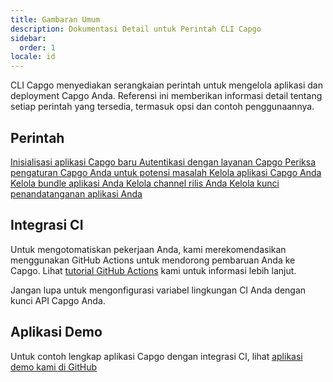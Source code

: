 ```yaml
---
title: Gambaran Umum
description: Dokumentasi Detail untuk Perintah CLI Capgo
sidebar:
  order: 1
locale: id
---
```



CLI Capgo menyediakan serangkaian perintah untuk mengelola aplikasi dan deployment Capgo Anda. Referensi ini memberikan informasi detail tentang setiap perintah yang tersedia, termasuk opsi dan contoh penggunaannya.

## Perintah

<CardGrid stagger>
  <a href="/docs/cli/reference/init/">
    <Card title="init" icon="rocket">
      Inisialisasi aplikasi Capgo baru
    </Card>
  </a>

  <a href="/login/">
    <Card title="login" icon="approve-check">
      Autentikasi dengan layanan Capgo
    </Card>
  </a>

  <a href="/docs/cli/reference/doctor/">
    <Card title="doctor" icon="approve-check-circle">
      Periksa pengaturan Capgo Anda untuk potensi masalah
    </Card>
  </a>

  <a href="/docs/cli/reference/app/">
    <Card title="app" icon="seti:default">
      Kelola aplikasi Capgo Anda
    </Card>
  </a>

  <a href="/docs/cli/reference/bundle/">
    <Card title="bundle" icon="seti:html">
      Kelola bundle aplikasi Anda
    </Card>
  </a>

  <a href="/docs/cli/reference/channel/">
    <Card title="channel" icon="seti:git">
      Kelola channel rilis Anda
    </Card>
  </a>

  <a href="/docs/cli/reference/key/">
    <Card title="key" icon="seti:lock">
      Kelola kunci penandatanganan aplikasi Anda
    </Card>
  </a>
</CardGrid>

## Integrasi CI

Untuk mengotomatiskan pekerjaan Anda, kami merekomendasikan menggunakan GitHub Actions untuk mendorong pembaruan Anda ke Capgo. Lihat [tutorial GitHub Actions](https://capgo.app/blog/automatic-build-and-release-with-github-actions/) kami untuk informasi lebih lanjut.

Jangan lupa untuk mengonfigurasi variabel lingkungan CI Anda dengan kunci API Capgo Anda.

## Aplikasi Demo

Untuk contoh lengkap aplikasi Capgo dengan integrasi CI, lihat [aplikasi demo kami di GitHub](https://github.com/Cap-go/demo-app/)
